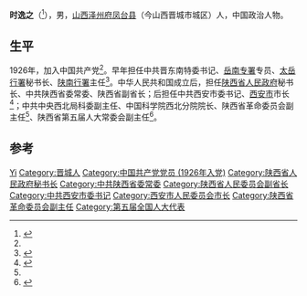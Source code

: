 '''时逸之'''（{{bd|1907年|4月|1982年|7月29日|}}<ref name="a1">{{Cite web |url=http://news.163.com/09/0520/09/59OG4ASG000120GR.html |title=市长 他们掌管西安 |accessdate=2019-03-06 |author= |date=2009-05-20 |work= |publisher=网易，来源：三秦都市报(西安) |language=Zh-hans |archive-url=https://web.archive.org/web/20190306043518/http://news.163.com/09/0520/09/59OG4ASG000120GR.html |archive-date=2019-03-06 |dead-url=yes }}</ref>），男，[[山西省_(清)|山西]][[泽州府|泽州府]][[凤台县|凤台县]]（今山西晋城市城区）人，中国政治人物。

== 生平 ==
1926年，加入中国共产党<ref name="a1"/>。早年担任中共晋东南特委书记、[[岳南专署|岳南专署]]专员、[[太岳行署|太岳行署]]秘书长、[[陕南行署|陕南行署]]主任<ref name="秦海轩晋城市地方志编纂委员会1999">{{cite book|author1=秦海轩|author2=晋城市地方志编纂委员会|title=晋城市志|url=http://books.google.com/books?id=ypsuAAAAMAAJ|year=1999|publisher=中华书局|page=2163}}</ref>。中华人民共和国成立后，担任[[陕西省人民政府|陕西省人民政府]]秘书长、中共陕西省委常委、陕西省副省长；后担任中共西安市委书记、[[西安市|西安市]]市长<ref>{{cite book|title=西安市志: 政治軍事|url=http://books.google.com/books?id=aJTjAAAAMAAJ|publisher=西安出版社|page=438}}</ref>；中共中央西北局科委副主任、中国科学院西北分院院长、陕西省革命委员会副主任<ref name="a1"/>、陕西省第五届人大常委会副主任<ref>{{cite news|title=第七章 历届人大常委会主任、副主任简介|url=http://www.sxsdq.cn/dqzlk/sxsz/rmdbdhz/201002/t20100222_112482.htm|accessdate=2014-11-03|newspaper=陕西省省志|archive-date=2014-11-03|archive-url=https://web.archive.org/web/20141103170738/http://www.sxsdq.cn/dqzlk/sxsz/rmdbdhz/201002/t20100222_112482.htm|dead-url=yes}}</ref>。

== 参考 ==
{{reflist}}

{{中国政治人物小作品}}
{{西安市市长}}

{{Authority control}}
{{DEFAULTSORT:Shi时}}
[[Category:时姓|Yi]]
[[Category:晋城人|Category:晋城人]]
[[Category:中国共产党党员_(1926年入党)|Category:中国共产党党员 (1926年入党)]]
[[Category:陕西省人民政府秘书长|Category:陕西省人民政府秘书长]]
[[Category:中共陕西省委常委|Category:中共陕西省委常委]]
[[Category:陕西省人民委员会副省长|Category:陕西省人民委员会副省长]]
[[Category:中共西安市委书记|Category:中共西安市委书记]]
[[Category:西安市人民委员会市长|Category:西安市人民委员会市长]]
[[Category:陕西省革命委员会副主任|Category:陕西省革命委员会副主任]]
[[Category:第五届全国人大代表|Category:第五届全国人大代表]]